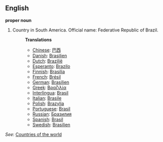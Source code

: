 ==English==

'''proper noun'''

# Country in South America. Official name: Federative Republic of Brazil.
#:'''Translations'''
#:*[[Chinese]]: [[巴西]]
#:*[[Danish]]: [[Brasilien]]
#:*[[Dutch]]: [[Brazilië]]
#:*[[Esperanto]]: [[Brazilo]]
#:*[[Finnish]]: [[Brasilia]]
#:*[[French]]: [[Brésil]]
#:*[[German]]: [[Brasilien]]
#:*[[Greek]]: [[Βραζιλία]]
#:*[[Interlingua]]: [[Brasil]]
#:*[[Italian]]: [[Brasile]]
#:*[[Polish]]: [[Brazylia]]
#:*[[Portuguese]]: [[Brasil]]
#:*[[Russian]]: [[Бразилия]]
#:*[[Spanish]]: [[Brasil]]
#:*[[Swedish]]: [[Brasilien]]

''See'': [[Countries of the world]]
